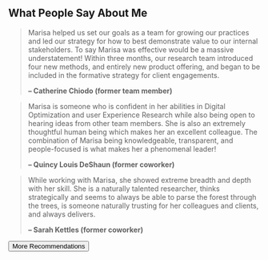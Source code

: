 

## What People Say About Me

> Marisa helped us set our goals as a team for growing our practices and led our strategy for how to best demonstrate value to our internal stakeholders. To say Marisa was effective would be a massive understatement! Within three months, our research team introduced four new methods, and entirely new product offering, and began to be included in the formative strategy for client engagements.
>
> **– Catherine Chiodo (former team member)**

> Marisa is someone who is confident in her abilities in Digital Optimization and user Experience Research while also being open to hearing ideas from other team members. She is also an extremely thoughtful human being which makes her an excellent colleague. The combination of Marisa being knowledgeable, transparent, and people-focused is what makes her a phenomenal leader!
>
> **– Quincy Louis DeShaun (former coworker)**

> While working with Marisa, she showed extreme breadth and depth with her skill. She is a naturally talented researcher, thinks strategically and seems to always be able to parse the forest through the trees, is someone naturally trusting for her colleagues and clients, and always delivers.
>
> **– Sarah Kettles (former coworker)**

<Button to="https://linkedin.com/in/marisamorby" centered>
  More Recommendations
</Button>
